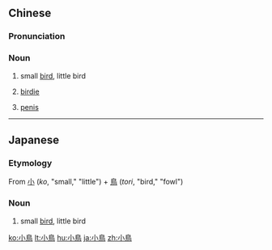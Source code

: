{{also|小鸟}}
==Chinese==
{{zh-forms|s=小鸟}}

===Pronunciation===
{{zh-pron
|m=xiǎoniǎo,er=y
|c=siu2 niu5
|cat=n
}}

===Noun===
{{zh-noun}}

# small [[bird]], little bird
# {{lb|zh|golf}} [[birdie]]
#: {{zh-syn|博蒂}}
# {{lb|zh|childish}} [[penis]]

----

==Japanese==
{{ja-kanjitab|こ|とり|yomi=k}}

===Etymology===
From [[小]] (''ko'', "small," "little") + [[鳥]] (''tori'', "bird," "fowl")

===Noun===
{{ja-noun|ことり}}

# small [[bird]], little bird

[[ko:小鳥]]
[[lt:小鳥]]
[[hu:小鳥]]
[[ja:小鳥]]
[[zh:小鳥]]